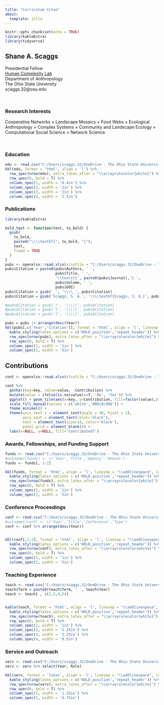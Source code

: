 ```yaml
---
title: "Curriculum Vitae"
about:
  template: jolla
---
```


```r
knitr::opts_chunk$set(echo = TRUE)
library(kableExtra)
library(tidyverse)
```

## Shane A. Scaggs

<p style="text-align: left;">

Presidential Fellow<br> [Human Complexity Lab](https://u.osu.edu/hclab/)<br> Department of Anthropology<br> The Ohio State University<br> scaggs.32\@osu.edu

</p>

<br>

### Research Interests

Cooperative Networks $\times$ Landscape Mosaics $\times$ Food Webs $\times$ Ecological Anthropology $\times$ Complex Systems $\times$ Community and Landscape Ecology $\times$ Computational Social Science $\times$ Network Science

<br>

### Education

```r
edu <- read.csv("C:/Users/scaggs.32/OneDrive - The Ohio State University/Professional/sascaggs.github.io/csv/edu.csv")
kbl(edu, format = 'html', align = 'l') %>% 
  row_spec(nrow(edu), extra_latex_after = "\\arrayrulecolor{white}") %>%
  row_spec(0, bold = T) %>%
  column_spec(1, width = '0.4in') %>%
  column_spec(2, width = '2in') %>%
  column_spec(3, width = '2in') %>%
  column_spec(4, width = '1.5in')
```

### Publications

```r
library(kableExtra)

bold_text <- function(text, to_bold) {
  gsub(
    to_bold, 
    paste0("\\\\textbf{", to_bold, "}"), 
    text, 
    fixed = TRUE
  )
}
pubs <- openxlsx::read.xlsx(xlsxFile = "C:/Users/scaggs.32/OneDrive - The Ohio State University/Professional/sascaggs.github.io/csv/pubs.xlsx", sheet=3)
pubs$Citation = paste0(pubs$Authors, ' ', 
                       pubs$Title, ' ',
                       '\\textit{', paste0(pubs$Journal),'} ', 
                       pubs$Volume, ' ', 
                       pubs$DOI)
pubs$Citation = gsub('_', '\\\\_', pubs$Citation)
pubs$Citation = gsub('Scaggs, S. A.', '\\\\textbf{Scaggs, S. A.}', pubs$Citation)

#pubs$Citation = gsub('/', '\\\\/', pubs$Citation)
#pubs$Citation = gsub('[', '\\\\[', pubs$Citation)
#pubs$Citation = gsub(']', '\\\\]', pubs$Citation)

pubs = pubs |> arrange(desc(Year))
kbl(pubs[,c('Year','Citation')], format = 'html', align = 'l', linesep = "\\addlinespace", longtable = T, row.names = NA, escape=F) %>% 
  kable_styling(latex_options = c('HOLD_position','repeat_header')) %>%
  row_spec(nrow(pubs), extra_latex_after = "\\arrayrulecolor{white}") %>%
  row_spec(0, bold = T) %>%
  column_spec(1, width = '1in') %>%
  column_spec(2, width = '5in')


```

## Contributions

```r
cont <- openxlsx::read.xlsx(xlsxFile = "C:/Users/scaggs.32/OneDrive - The Ohio State University/Professional/sascaggs.github.io/csv/pubs.xlsx", sheet=2)

cont %>% 
  gather(key=key, value=value, -Contribution) %>%
  mutate(value = ifelse(is.na(value)==T, 'No', 'Yes')) %>%
  ggplot() + geom_tile(aes(x=key, y=Contribution, fill=factor(value),), color='white',size=1) + 
  scale_fill_manual(values = c('white','#09c9c988')) +
  theme_minimal() + 
  theme(axis.text.x = element_text(angle = 40, hjust = 1), 
        axis.text = element_text(color='black'),
        text = element_text(size=14, color='black'), 
        panel.grid = element_blank()) + 
  labs(x=NULL, y=NULL, fill='Contributed?')  
```

### Awards, Fellowships, and Funding Support

```r
funds <- read.csv("C:/Users/scaggs.32/OneDrive - The Ohio State University/Professional/sascaggs.github.io/csv/funds.csv")
#colnames(funds) <- c('Year','Title','Agency','Amount')
funds <- funds[, 1:2]

kbl(funds, format = 'html', align = 'l', linesep = "\\addlinespace", longtable = T) %>% 
  kable_styling(latex_options = c('HOLD_position','repeat_header')) %>%
  row_spec(nrow(funds), extra_latex_after = "\\arrayrulecolor{white}") %>%
  row_spec(0, bold = T) %>%
  column_spec(1, width = '1in') %>%
  column_spec(2, width = '5in')
```

### Conference Proceedings

```r
conf <- read.csv("C:/Users/scaggs.32/OneDrive - The Ohio State University/Professional/sascaggs.github.io/csv/conf.csv")
#colnames(conf) <- c('Year','Title','Conference','Type')
conf <- conf %>% arrange(desc(Year))


kbl(conf[,1:2], format = 'html', align = 'l', linesep = "\\addlinespace", longtable = T) %>% 
  kable_styling(latex_options = c('HOLD_position','repeat_header')) %>%
  row_spec(nrow(conf), extra_latex_after = "\\arrayrulecolor{white}") %>%
  row_spec(0, bold = T) %>%
  column_spec(1, width = '1in') %>%
  column_spec(2, width = '5in') 
```

### Teaching Experience

```r
teach <- read.csv("C:/Users/scaggs.32/OneDrive - The Ohio State University/Professional/sascaggs.github.io/csv/teach.csv")
teach$Term = paste0(teach$Term, ' ', teach$Year)
teach <- teach[ , c(2,3,4,5)]


kable(teach, format = 'html', align = 'l', linesep = "\\addlinespace", longtable = T) %>% 
  kable_styling(latex_options = c('HOLD_position','repeat_header')) %>%
  row_spec(nrow(teach), extra_latex_after = "\\arrayrulecolor{white}") %>%
  row_spec(0, bold = T) %>%
  column_spec(1, width = '1in') %>%
  column_spec(2, width = '2.25in') %>%
  column_spec(3, width = '2.25in') %>%
  column_spec(4, width = '0.5in') 
```

### Service and Outreach

```r
serv <- read.csv("C:/Users/scaggs.32/OneDrive - The Ohio State University/Professional/sascaggs.github.io/csv/serv.csv")
serv <- serv %>% select(Year, Role)

kbl(serv, format = 'latex', align = 'l', linesep = "\\addlinespace", longtable = T) %>% 
  kable_styling(latex_options = c('HOLD_position','repeat_header')) %>%
  row_spec(nrow(serv), extra_latex_after = "\\arrayrulecolor{white}") %>%
  row_spec(0, bold = T) %>%
  column_spec(1, width = '1.25in') %>%
  column_spec(2, width = '4.75in')

```

